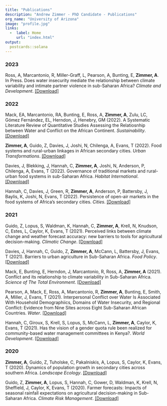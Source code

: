 ```yaml
---
title: "Publications"
description: "Andrew Zimmer - PhD Candidate - Publications"
org_name: "University of Arizona"
image: "profile.jpg"
links:
  -  label: Home
     url: "index.html"
output:
  postcards::solana
---
```

### 2023

Ross, A, Marcantonio, R, Miller-Graff, L, Pearson, A, Bunting, E, **Zimmer, A**. In Press. Does water insecurity mediate the relationship between climate variability and intimate partner violence in sub-Saharan Africa? *Climate and Development*. [[Download]](./Publications/ross_2023_cd.pdf){target="_blank"}

### 2022

Mack, EA, Marcantonio, RA, Bunting, E, Ross, A, **Zimmer, A**, Zulu, LC, Gómez Fernández, EL, Herndon, J, Henebry, GM (2022). A Systematic Literature Review of Quantitative Studies Assessing the Relatiosnhip between Water and Conflict on the African Continent. *Sustainability*. [[Download]](./Publications/mack_2022_sustainability.pdf){target="_blank"}

**Zimmer, A**, Guido, Z, Davies, J, Joshi, N, Chilenga, A, Evans, T (2022). Food systems and rural-urban linkages in African secondary cities. *Urban Transformations*. [[Download]](./Publications/zimmer_2022_ut.pdf){target="_blank"}

Davies, J, Blekking, J, Hannah, C, **Zimmer, A**, Joshi, N, Anderson, P, Chilenga, A, Evans, T (2022). Governance of traditional markets and rural-urban food systems in sub-Saharan Africa. *Habitat International*. [[Download]](./Publications/davies_2022_hi.pdf){target="_blank"}

Hannah, C, Davies, J, Green, R, **Zimmer, A**, Anderson, P, Battersby, J, Baylis, K, Joshi, N, Evans, T (2022). Persistence of open-air markets in the food systems of Africa's secondary cities. *Cities*. [[Download]](./Publications/hannah_2022_c.pdf){target="_blank"}


### 2021

Guido, Z, Lopus, S, Waldman, K, Hannah, C, **Zimmer, A**, Krell, N, Knudson, C, Estes, L, Caylor, K, Evans, T (2021). Perceived links between climate change and weather forecast accuracy: new barriers to tools for agricultural decision-making. *Climatic Change*. [[Download]](./Publications/guido_2021_cc.pdf){target="_blank"}

Davies, J, Hannah, C, Guido, Z, **Zimmer, A**, McCann, L, Battersby, J, Evans, T (2021). Barriers to urban agriculture in Sub-Saharan Africa. *Food Policy*. [[Download]](./Publications/davies_2021_fp.pdf){target="_blank"}

Mack, E, Bunting, E, Herndon, J, Marcantonio, R, Ross, A, **Zimmer, A** (2021). Conflict and its relationship to climate variability in Sub-Saharan Africa. *Science of The Total Environment*. [[Download]](./Publications/mack_2021_stoten.pdf){target="_blank"}

Pearson, A, Mack, E, Ross, A, Marcantonio, R, **Zimmer, A**, Bunting, E, Smith, A, Miller, J, Evans, T (2021). Interpersonal Conflict over Water Is Associated With Household Demographiics, Domains of Water Insecurity, and Regional Conflict: Evidence from Nine Sites across Eight Sub-Saharan African Countries. *Water*. [[Download]](./Publications/pearson_2021_water.pdf){target="_blank"}

Hannah, C, Giroux, S, Krell, S, Lopus, S, McCann, L, **Zimmer, A**, Caylor, K, Evans, T (2021). Has the vision of a gender quota rule been realized for community-based water management committees in Kenya?. *World Development*. [[Download]](./Publications/hannah_2021_wd.pdf){target="_blank"}

### 2020

**Zimmer, A**, Guido, Z, Tuholske, C, Pakalniskis, A, Lopus, S, Caylor, K, Evans, T (2020). Dynamics of population growth in secondary cities across southern Africa. *Landscape Ecology*. [[Download]](./Publications/zimmer_2020_le.pdf){target="_blank"}

Guido, Z, **Zimmer, A**, Lopus, S, Hannah, C, Gower, D, Waldman, K, Krell, N, Sheffield, J, Caylor, K, Evans, T (2020). Farmer forecasts: Impacts of seasonal rainfall expectations on agricultural decision-making in Sub-Saharan Africa. *Climate Risk Management*. [[Download]](./Publications/guido_2020_crm.pdf){target="_blank"}
